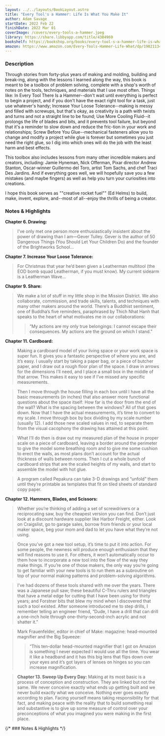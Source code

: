 ```yaml
---
layout: ../../layouts/BookLayout.astro
title: "Every Tool's a Hammer: Life Is What You Make It"
author: Adam Savage
startDate: 2022 Feb 22
finishDate: 2022 Mar 01
coverImage: /covers/every-tools-a-hammer.jpeg
library: https://share.libbyapp.com/title/4384969
bookshelf: https://bookshop.org/books/every-tool-s-a-hammer-life-is-what-you-make-it-9781508297857/9781982113483
amazon: https://www.amazon.com/Every-Tools-Hammer-Life-What/dp/1982113472
---
```


<ReadingTime
startDate  = {frontmatter.startDate}
finishDate = {frontmatter.finishDate}
/>

### Description
Through stories from forty-plus years of making and molding, building and break-ing, along with the lessons I learned along the way, this book is meant to be a toolbox of problem solving, complete with a shop's worth of notes on the tools, techniques, and materials that I use most often. Things like: In Every Tool There Is a Hammer--don't wait until everything is perfect to begin a project, and if you don't have the exact right tool for a task, just use whatever's handy; Increase Your Loose Tolerance--making is messy and filled with screwups, but that's okay, as creativity is a path with twists and turns and not a straight line to be found; Use More Cooling Fluid--it prolongs the life of blades and bits, and it prevents tool failure, but beyond that it's a reminder to slow down and reduce the fric-tion in your work and relationships; Screw Before You Glue--mechanical fasteners allow you to change and modify a project while glue is forever but sometimes you just need the right glue, so I dig into which ones will do the job with the least harm and best effects.

This toolbox also includes lessons from many other incredible makers and creators, including: Jamie Hyneman, Nick Offerman, Pixar director Andrew Stanton, Oscar-winner Guillermo del Toro, artist Tom Sachs, and chef Traci Des Jardins. And if everything goes well, we will hopefully save you a few mistakes (and maybe fingers) as well as help you turn your curiosities into creations.

I hope this book serves as ""creative rocket fuel"" (Ed Helms) to build, make, invent, explore, and--most of all--enjoy the thrills of being a creator.

### Notes & Highlights

**Chapter 6. Drawing:**
> I’ve only met one person more enthusiastically insistent about the power of drawing than I am—Gever Tulley. Gever is the author of 50 Dangerous Things (You Should Let Your Children Do) and the founder of the Brightworks School…

**Chapter 7. Increase Your Loose Tolerance:**
> For Christmas that year he’d been given a Leatherman multitool (the EOD bomb squad Leatherman, if you must know). My current sidearm is a Leatherman Wave…

**Chapter 9. Share:**
> We make a lot of stuff in my little shop in the Mission District. We also collaborate, commission, and trade skills, talents, and techniques with many other makers around the world. There’s a Buddhist sentiment, one of Buddha’s five reminders, paraphrased by Thich Nhat Hanh that speaks to the heart of what motivates me in our collaborations:
>>“My actions are my only true belongings: I cannot escape their consequences. My actions are the ground on which I stand.”

**Chapter 11. Cardboard:**
>Making a cardboard model of your living space or your work space is super fun. It gives you a fantastic perspective of where you are, and it’s easy. I usually start by taking a paper bag, or a piece of butcher paper, and I draw out a rough floor plan of the space. I draw in arrows for the dimensions I’ll need, and I place a small box in the middle of that arrow. This makes it easy to see if I’ve missed any specific measurements.

>Then I move through the house filling in each box until I have all the basic measurements (in inches) that also answer more functional questions about the space itself: How far is the door from the end of the wall? What is the spacing between the windows? All of that goes down. Now that I have the actual measurements, it’s time to convert to my scale. I move through box by box dividing by my scale number (usually 12). I add those new scaled values in red, to separate them from the visual cacophony the drawing has attained at this point.

>What I’ll do then is draw out my measured plan of the house in proper scale on a piece of cardboard, leaving a border around the perimeter to give the model some breathing room and to give me some cushion to erect the walls, as most plans don’t account for the actual thickness of walls between rooms. Then I cut a whole bunch of cardboard strips that are the scaled heights of my walls, and start to assemble the model with hot glue.

>A program called Pepakura can take 3-D drawings and “unfold” them until they’re printable as templates that fit on tiled sheets of standard copy paper.

**Chapter 12. Hammers, Blades, and Scissors:**
>Whether you’re thinking of adding a set of screwdrivers or a reciprocating saw, buy the cheapest version you can find. Don’t just look at a discount hardware supplier like Harbor Freight, either. Look on Craigslist, go to garage sales, borrow from friends or your local maker space, beg your mom and dad to let you have what they’re not using.

>Once you’ve got a new tool setup, it’s time to put it into action. For some people, the newness will produce enough enthusiasm that they will find reasons to use it. For others, it won’t automatically occur to them how to incorporate a new tool into the flow of the way they make things. If you’re one of those makers, the only way you’re going to get familiar with your new tools is to run them as a subroutine on top of your normal making patterns and problem-solving algorithms.

>I’ve had dozens of these tools shared with me over the years. There was a Japanese pull saw; these beautiful C-Thru rulers and triangles that have a metal edge for cutting that I have been using for thirty years; and Forstner bits that blew my mind when I discovered that such a tool existed. After someone introduced me to step drills, I remember telling an engineer friend, “Dude, I have a drill that can drill a one-inch hole through one-thirty-second-inch acrylic and not shatter it.”

>Mark Frauenfelder, editor in chief of Make: magazine: head-mounted magnifier and the Big Squeeze:
>>“This ten-dollar head-mounted magnifier that I got on Amazon is something I never expected I would use all the time. You wear it like a headband and it has this big lens that flips down over your eyes and it’s got layers of lenses on hinges so you can increase magnification.

> **Chapter 13. Sweep Up Every Day:**
>Making at its most basic is a process of conception and construction. They are linked but not the same. We never conceive exactly what ends up getting built and we never build exactly what we conceive. Nothing ever goes exactly according to plan. Facing yourself means taking responsibility for that fact, and making peace with the reality that to build something real and substantive is to give up some measure of control over your preconceptions of what you imagined you were making in the first place.

{/* ### Notes & Highlights */}

<BuyBook
  library   = {frontmatter.library}
  bookshelf = {frontmatter.bookshelf}
  amazon    = {frontmatter.amazon}
/>
